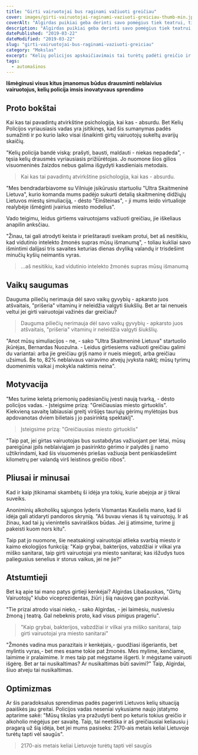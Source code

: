 ```yaml
---
title: "Girti vairuotojai bus raginami važiuoti greičiau"
cover: images/girti-vairuotojai-raginami-vaziuoti-greiciau-thumb-min.jpg
coverAlt: "Algirdas puikiai geba derinti savo pomėgius tiek teatrui, tiek alkoholiui"
description: "Algirdas puikiai geba derinti savo pomėgius tiek teatrui, tiek alkoholiui"
datePublished: "2019-03-22"
dateModified: "2019-03-22"
slug: "girti-vairuotojai-bus-raginami-vaziuoti-greiciau"
category: "Mokslas"
excerpt: "Kelių policijos apskaičiavimais tai turėtų padėti greičio ir alkoholio mėgėjams greičiau užsimušti"
tags:
  - automašinos
---
```


**Išmėginusi visus kitus įmanomus būdus drausminti neblaivius vairuotojus, kelių policija imsis inovatyvaus sprendimo**

Proto bokštai
-------------

Kai kas tai pavadintų atvirkštine psichologija, kai kas - absurdu. Bet Kelių Policijos vyriausiasis vadas yra įsitikinęs, kad šis sumanymas padės sumažinti ir po kurio laiko visai išnaikinti girtų vairuotojų sukeltų avarijų skaičių.

"Kelių policija bandė viską: prašyti, bausti, maldauti - niekas nepadeda", - tęsia kelių drausmės vyriausiasis prižiūrėtojas. Jo nuomone šios gilios visuomeninės žaizdos nebus galima išgydyti kasdieniais metodais.

> Kai kas tai pavadintų atvirkštine psichologija, kai kas - absurdu.

"Mes bendradarbiavome su Vilniuje įsikūrusiu startuoliu "Ultra Skaitmeninė Lietuva", kurio komanda mums padėjo sukurti detalią skaitmeninę didžiųjų Lietuvos miestų simuliaciją, - dėsto "Einšteinas", - ji mums leido virtualioje realybėje išmėginti įvairius miesto modelius".

Vado teigimu, leidus girtiems vairuotojams važiuoti greičiau, jie iškeliaus anapilin anksčiau.

"Žinau, tai gali atrodyti keista ir prieštarauti sveikam protui, bet aš nesitikiu, kad vidutinio intelekto žmonės supras mūsų išmanumą", - toliau kukliai savo išmintimi dalijasi tris savaites keturias dienas dvyliką valandų ir trisdešimt minučių kyšių neimantis vyras.

> ...aš nesitikiu, kad vidutinio intelekto žmonės supras mūsų išmanumą

Vaikų saugumas
--------------

Dauguma piliečių nerimauja dėl savo vaikų gyvybių - apkarsto juos atšvaitais, "prišeria" vitaminų ir neleidžia valgyti šiukšlių. Bet ar tai nenueis veltui jei girti vairuotojai važinės dar greičiau?

> Dauguma piliečių nerimauja dėl savo vaikų gyvybių - apkarsto juos atšvaitais, "prišeria" vitaminų ir neleidžia valgyti šiukšlių.

"Anot mūsų simuliacijos - ne, - sako "Ultra Skaitmeninė Lietuva" startuolio įkūrėjas, Bernardas Nuozulna. - Leidus girtiesiems važiuoti greičiau galimi du variantai: arba jie greičiau grįš namo ir nueis miegoti, arba greičiau užsimuš. Be to, 82% neblaivaus vairavimo atvejų įvyksta naktį; mūsų tyrimų duomenimis vaikai į mokykla naktimis neina".

Motyvacija
----------

"Mes turime keletą priemonių padėsiančių įvesti naują tvarką, - dėsto policijos vadas. - Įsteigsime prizą: "Greičiausias miesto girtuoklis". Kiekvieną savaitę labiausiai greitį viršijęs tauriųjų gėrimų mylėtojas bus apdovanotas dviem bilietais į jo pasirinktą spektaklį".

> Įsteigsime prizą: "Greičiausias miesto girtuoklis"

"Taip pat, jei girtas vairuotojas bus sustabdytas važiuojant per lėtai, mūsų pareigūnai įpils neblaiviąjam jo pasirinkto gėrimo ir palydės jį namo užtikrindami, kad šis visuomenės priešas važiuoja bent penkiasdešimt kilometrų per valandą virš leistinos greičio ribos".

Pliusai ir minusai
------------------

Kad ir kaip įtikinamai skambėtų ši idėja yra tokių, kurie abejoja ar ji tikrai suveiks.

Anoniminių alkoholikų sąjungos lyderis Vismantas Kaušelis mano, kad ši idėja gali atidaryti pandoros skrynią. "Aš buvau vienas iš tų vairuotojų. Ir aš žinau, kad tai jų vienintelis saviraiškos būdas. Jei jį atimsime, turime jį pakeisti kuom nors kitu".

Taip pat jo nuomone, šie neatsakingi vairuotojai atlieka svarbią miesto ir kaimo ekologijos funkciją: "Kaip grybai, bakterijos, vabzdžiai ir vilkai yra miško sanitarai, taip girti vairuotojai yra miesto sanitarai; kas išžudys tuos paliegusius senelius ir storus vaikus, jei ne jie?"

Atstumtieji
-----------

Bet ką apie tai mano patys girtieji kenkėjai? Algirdas Libašauskas, "Girtų Vairuotojų" klubo viceprezidentas, žiūri į šią naujovę gan pozityviai.

"Tie prizai atrodo visai nieko, - sako Algirdas, - jei laimėsiu, nusivesiu žmoną į teatrą. Gal nebeknis proto, kad visus pinigus prageriu".

> "Kaip grybai, bakterijos, vabzdžiai ir vilkai yra miško sanitarai, taip girti vairuotojai yra miesto sanitarai"

"Žmonės vadina mus parazitais ir kenkėjais,- guodžiasi išgeriantis, bet mylintis vyras,- bet mes esame tokie pat žmonės. Mes mylime, kenčiame, laimime ir pralaimime. Ir mes taip pat mėgstame išgerti. Ir mėgstame vairuoti išgėrę. Bet ar tai nusikaltimas? Ar nusikaltimas būti savimi?" Taip, Algirdai, šiuo atveju tai nusikaltimas.

Optimizmas
----------

Ar šis paradoksalus sprendimas padės pagerinti Lietuvos kelių situaciją paaiškės jau greitai. Policijos vadas neseniai vykusiame naujo įstatymo aptarime sakė: "Mūsų tikslas yra pražudyti bent po keturis tokius greičio ir alkoholio mėgėjus per savaitę. Taip, tai neetiška ir aš greičiausiai keliausiu į pragarą už šią idėja, bet jei mums pasiseks: 2170-ais metais keliai Lietuvoje turėtų tapti vėl saugūs".

> 2170-ais metais keliai Lietuvoje turėtų tapti vėl saugūs
